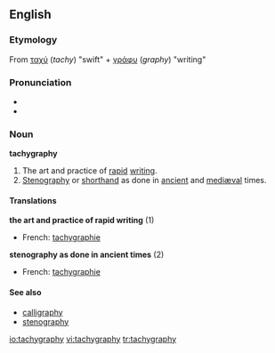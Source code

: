 {{was wotd|2006|April|12}}
{{was wotd|2007|April|12}}
==English==
===Etymology===
From {{Gr.}} [[ταχύ]] (''tachy'') "swift" + [[γράφυ]] (''graphy'') "writing"

===Pronunciation===
*{{IPA|/tæ'kɪgrəfiː/}}
*{{audio|en-us-tachygraphy.ogg|Audio (US)}}

===Noun===
'''tachygraphy'''
# The art and practice of [[rapid]] [[writing]].
# [[stenography|Stenography]] or [[shorthand]] as done in [[ancient]] and [[mediæval]] times.

====Translations====
'''the art and practice of rapid writing''' (1)
{{top}}
*French: [[tachygraphie]] {{f}}
{{mid}}
{{bottom}}

'''stenography as done in ancient times''' (2)
{{top}}
*French: [[tachygraphie]] {{f}}
{{mid}}
{{bottom}}

====See also====
*[[calligraphy]]
*[[stenography]]

[[io:tachygraphy]]
[[vi:tachygraphy]]
[[tr:tachygraphy]]